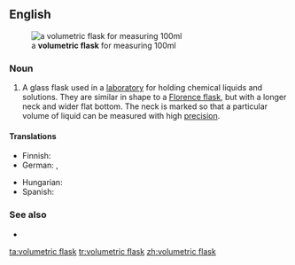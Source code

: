 ==English==
{{wikipedia}}
[[File:Brand_volumetric_flask_100ml.jpg|thumb|right|a '''volumetric flask''' for measuring 100ml]]
===Noun===
{{en-noun}}

# {{lb|en|chemistry}} A glass flask used in a [[laboratory]] for holding chemical liquids and solutions. They are similar in shape to a [[Florence flask]], but with a longer neck and wider flat bottom. The neck is marked so that a particular volume of liquid can be measured with high [[precision]].

====Translations====
{{trans-top|laboratory flask}}
* Finnish: {{t|fi|mittapullo}}
* German: {{t|de|Messkolben|m}}, {{t|de|Maßkolben|m}}
{{trans-mid}}
* Hungarian: {{t|hu|mérőlombik}}
* Spanish: {{t|es|matraz aforado|m}}
{{trans-bottom}}

===See also===
* {{l|en|Florence flask}}

[[ta:volumetric flask]]
[[tr:volumetric flask]]
[[zh:volumetric flask]]